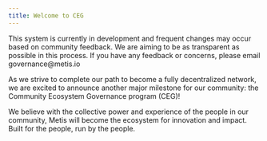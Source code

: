 ```yaml
---
title: Welcome to CEG
---
```



<Callout>
  This system is currently in development and frequent changes may occur based
  on community feedback. We are aiming to be as transparent as possible in this
  process. If you have any feedback or concerns, please email
  governance@metis.io
</Callout>

As we strive to complete our path to become a fully decentralized network, we are excited to announce another major milestone for our community: the Community Ecosystem Governance program (CEG)!

We believe with the collective power and experience of the people in our community, Metis will become the ecosystem for innovation and impact. Built for the people, run by the people.
